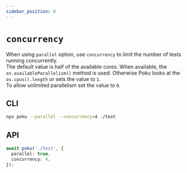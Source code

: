 ```yaml
---
sidebar_position: 8
---
```


# `concurrency`

When using `parallel` option, use `concurrency` to limit the number of tests running concurrently.<br />
The default value is half of the available cores. When available, the `os.availableParallelism()` method is used. Otherwise Poku looks at the `os.cpus().length` or sets the value to `1`.<br />
To allow unlimited parallelism set the value to `0`.

## CLI

```bash
npx poku --parallel --concurrency=4 ./test
```

## API

```ts
await poku('./test', {
  parallel: true,
  concurrency: 4,
});
```
